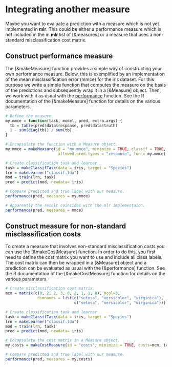 # Integrating another measure

Maybe you want to evaluate a prediction with a measure which is not yet implemented
in **mlr**. This could be either a performance measure which is not included in the in **mlr**
list of [&measures] or a measure that uses a non-standard misclassification cost matrix.


## Construct performance measure

The [&makeMeasure] function provides a simple way of constructing your own performance
measure. Below, this is exemplified by an implementation of the mean
misclassification error (mmce) for the iris dataset. For this purpose we write a simple
function that computes the measure on the basis of the predictions and subsequently wrap it
in a [&Measure] object. Then, we work with it as usual with the
[performance](http://berndbischl.github.io/mlr/man/performance.html) function.
See the R documentation of the [&makeMeasure] function for details on the
various parameters.

```r
# Define the measure.
my.mmce = function(task, model, pred, extra.args) {
  tb = table(pred$data$response, pred$data$truth)
  1 - sum(diag(tb)) / sum(tb)
}

# Encapsulate the function with a Measure object.
my.mmce = makeMeasure(id = "my.mmce", minimize = TRUE, classif = TRUE,
                       allowed.pred.types = "response", fun = my.mmce)

# Create classification task and learner
task = makeClassifTask(data = iris, target = "Species")
lrn = makeLearner("classif.lda")
mod = train(lrn, task)
pred = predict(mod, newdata= iris)

# Compare predicted and true label with our measure.
performance(pred, measures = my.mmce)

# Apparently the result coincides with the mlr implementaion.
performance(pred, measures = mmce)
```


## Construct measure for non-standard misclassification costs

To create a measure that involves non-standard misclassification costs you can use
the [&makeCostMeasure] function. In order to do this, you first need to define the cost
matrix you want to use and include all class labels. The cost matrix can then be
wrapped in a [&Measure] object and a prediction can be evaluated as usual with the
[&performance] function. See the R documentation of the [&makeCostMeasure] function for
details on the various parameters.

```r
# Create misclassification cost matrix.
mcm = matrix(c(0, 2, 2, 3, 0, 2, 1, 1, 0), ncol=3,
              dimnames = list(c("setosa", "versicolor", "virginica"),
                              c("setosa", "versicolor", "virginica")))

# Create classification task and learner
task = makeClassifTask(data = iris, target = "Species")
lrn = makeLearner("classif.lda")
mod = train(lrn, task)
pred = predict(mod, newdata= iris)

# Encapsulate the cost matrix in a Measure object.
my.costs = makeCostMeasure(id = "costs", minimize = TRUE, costs=mcm, task, aggregate = mean)

# Compare predicted and true label with our measure.
performance(pred, measures = my.costs)
```
